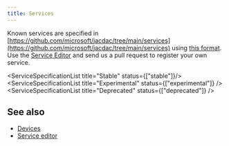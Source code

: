 ---
title: Services
---

Known services are specified in [https://github.com/microsoft/jacdac/tree/main/services](https://github.com/microsoft/jacdac/tree/main/services)
using [this format](https://github.com/microsoft/jacdac/tree/main/spectool). 
Use the [Service Editor](/tools/service-editor) and send us a pull request 
to register your own service.

<ServiceSpecificationList title="Stable" status={["stable"]}/>
<ServiceSpecificationList title="Experimental" status={["experimental"]} />
<ServiceSpecificationList title="Deprecated" status={["deprecated"]} />

## See also

* [Devices](/devices)
* [Service editor](/tools/service-editor)